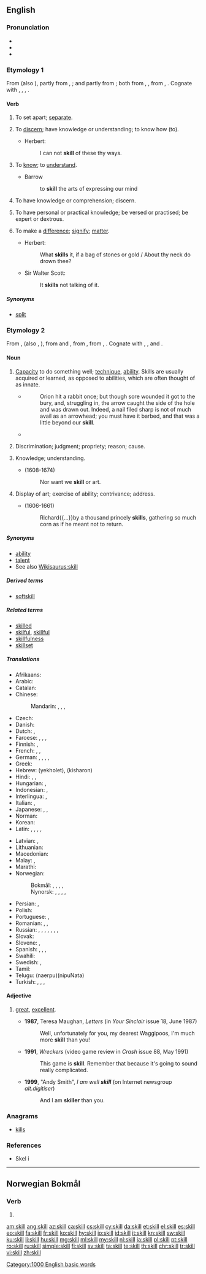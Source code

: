 ==English==
{{wikipedia}}

===Pronunciation===
* {{IPA|/skɪl/|lang=en}}
* {{audio|en-us-skill.ogg|Audio (US)|lang=en}}
* {{rhymes|ɪl|lang=en}}

===Etymology 1===
From {{etyl|enm|en}} {{m|enm|skilen}} (also {{m|enm|schillen}}), partly from {{etyl|ang|en}} {{m|ang|scylian}}, {{m|ang|scielian||to separate, part, divide off}}; and partly from {{etyl|non|en}} {{m|non|skilja||to divide, separate}}; both from {{etyl|gem-pro|en}} {{m|gem-pro|*skilōną}}, {{m|gem-pro|*skiljaną||to divide, limit}}, from {{etyl|ine-pro|en}} {{m|ine-pro|*(s)kalǝ-}}, {{m|ine-pro|*(s)kelǝ-||to split, cut}}. Cognate with {{etyl|da|-}} {{m|da|skille||to separate, discard}}, {{etyl|sv|-}} {{m|sv|skilja||to distinguish, differentiate, part}}, {{etyl|is|-}} {{m|is|skilja||to understand}}, {{etyl|nl|-}} {{m|nl|schelen||to make a difference}}.

====Verb====
{{en-verb}}

# {{label|en|transitive}} To set apart; [[separate]].
# {{label|en|transitive|chiefly|dialectal}} To [[discern]]; have knowledge or understanding; to know how (to).
#* {{rfdate}} Herbert:
#*: I can not '''skill''' of these thy ways.
# {{label|en|transitive}} To [[know]]; to [[understand]].
#* Barrow
#*: to '''skill''' the arts of expressing our mind
# {{label|en|intransitive}} To have knowledge or comprehension; discern.
# {{label|en|intransitive}} To have personal or practical knowledge; be versed or practised; be expert or dextrous.
# {{label|en|intransitive|archaic}} To make a [[difference]]; [[signify]]; [[matter]].
#* {{rfdate}} Herbert:
#*: What '''skills''' it, if a bag of stones or gold / About thy neck do drown thee?
#* {{rfdate}} Sir Walter Scott:
#*: It '''skills''' not talking of it.

=====Synonyms=====
* {{sense|separate}} [[split]] {{label|en|call management systems}}

===Etymology 2===
From {{etyl|enm|en}} {{m|enm|skill}}, {{m|enm|skille}} (also {{m|enm|schil}}, {{m|enm|schile}}), from {{etyl|ang|en}} {{m|ang|*scile}} and {{etyl|non|en}} {{m|non|skil||a distinction, discernment, knowledge}}, from {{etyl|gem-pro|en}} {{m|gem-pro|*skilją||separation, limit}}, from {{etyl|ine-pro|en}} {{m|ine-pro|*(s)kalǝ-}}, {{m|ine-pro|*(s)kelǝ-||to split, cut}}. Cognate with {{etyl|da|-}} {{m|da|skel||a separation, boundary, divide}}, {{etyl|sv|-}} {{m|sv|skäl||reason}}, {{etyl|nl|-}} {{m|nl|verschil||difference}} and {{m|nl|schillen||pos=v|to sperate the outer layer (''schil'') from the product}}.

====Noun====
{{en-noun|~}}

# [[capacity|Capacity]] to do something well; [[technique]], [[ability]]. Skills are usually acquired or learned, as opposed to abilities, which are often thought of as innate.
#* {{RQ:RJfrs AmtrPqr|II|071}}
#*: Orion hit a rabbit once; but though sore wounded it got to the bury, and, struggling in, the arrow caught the side of the hole and was drawn out. Indeed, a nail filed sharp is not of much avail as an arrowhead; you must have it barbed, and that was a little beyond our '''skill'''.
#* {{quote-magazine|date=2013-12-06|author={{w|Simon Hoggart}}
|volume=189|issue=26|page=43|magazine={{w|The Guardian Weekly}}
|title=[http://www.theguardian.com/crosswords/2013/nov/26/araucaria-puzzle-crossword-master-dies Araucaria's last puzzle: crossword master dies]
|passage=The '''skill''' was not in creating a grid full of words, but in producing clues cryptic enough to baffle the puzzler, yet constructed so honestly that they could be solved by any intelligent person who knew the conventions.}}
# {{lb|en|obsolete}} Discrimination; judgment; propriety; reason; cause.
#: {{rfquotek|Shakespeare}}
# {{lb|en|obsolete}} Knowledge; understanding.
#* {{w|John Milton}} (1608-1674)
#*: Nor want we '''skill''' or art.
#: {{rfquotek|Spenser}}
# {{lb|en|obsolete}} Display of art; exercise of ability; contrivance; address.
#* {{w|Thomas Fuller}} (1606-1661)
#*: Richard{{...}}by a thousand princely '''skills''', gathering so much corn as if he meant not to return.

=====Synonyms=====
* [[ability]]
* [[talent]]
* See also [[Wikisaurus:skill]]

=====Derived terms=====
* [[softskill]]

=====Related terms=====
* [[skilled]]
* [[skilful]], [[skillful]]
* [[skillfulness]]
* [[skillset]]

=====Translations=====
{{trans-top|capacity to do something well}}
* Afrikaans: {{t|af|vaardigheid}}
* Arabic: {{t|ar|مَهَارَة|f}}
* Catalan: {{t+|ca|habilitat|f}}
* Chinese:
*: Mandarin: {{t+|cmn|技巧|tr=jìqiǎo|sc=Hani}}, {{t+|cmn|技能|tr=jìnéng|sc=Hani}}, {{t+|cmn|技術|sc=Hani}}, {{t+|cmn|技术|tr=jìshù|sc=Hani}}
* Czech: {{t+|cs|schopnost|f}}
* Danish: {{t|da|færdighed|c}}
* Dutch: {{t+|nl|bekwaamheid|f}}, {{t+|nl|vaardigheid|f}}
* Faroese: {{t|fo|kynstur|m}}, {{t|fo|kunstur|m}}, {{t|fo|hegni|n}}, {{t|fo|fimi|n}}
* Finnish: {{t+|fi|taito}}, {{t+|fi|kyky}}
* French: {{t+|fr|habileté|f}}, {{t+|fr|don|m}}, {{t+|fr|capacité|f}}
* German: {{t+|de|Fähigkeit|f}}, {{t+|de|Fertigkeit|f}}, {{t+|de|Geschicklichkeit|f}}, {{t+|de|Kunst|f}}, {{t+|de|Talent|n}}
* Greek: {{t+|el|επιδεξιότητα|f}}
* Hebrew: {{t+|he|יכולת}} (yekholet), {{t|he|כישרון}} (kisharon)
* Hindi: {{t|hi|कुशलता|f|tr=kuśaltā|sc=Deva}}, {{t|hi|कौशल|tr=kauśal|sc=Deva}}, {{t|hi|निपुणता|tr=nipuṇtā|sc=Deva}}
* Hungarian: {{t+|hu|ügyesség}}, {{t+|hu|hozzáértés}}
* Indonesian: {{t+|id|mampu|alt=kemampuan}}, {{t+|id|ahli|alt=keahlian}}
* Interlingua: {{t|ia|habilitate}}, {{t|ia|talento}}
* Italian: {{t+|it|abilità|f}}, {{t+|it|capacità|f}}
* Japanese: {{t+|ja|スキル|tr=sukiru}}, {{t+|ja|技能|tr=ぎのう, ginō}}, {{t+|ja|技術|tr=ぎじゅつ, gijutsu}}
* Norman: {{t|nrf|agenceté|f}}
* Korean: {{t+|ko|기술|sc=Hang}}
* Latin: {{t|la|habilitas|f}}, {{t|la|peritia|f}}, {{t+|la|potestas|f}}, {{t|la|potentia}}, {{t|la|ars|f}}
{{trans-mid}}
* Latvian: {{t|lv|prasme|f}}, {{t|lv|iemaņas|f-p}}
* Lithuanian: {{t|lt|įgūdis|m}}
* Macedonian: {{t|mk|вештина|f|tr=veština|sc=Cyrl}}
* Malay: {{t|ms|kemahiran}}, {{t|ms|skil}}
* Marathi: {{t|mr|कौशल्य|n|tr=kaushalya|sc=Deva}}
* Norwegian:
*: Bokmål: {{t|no|dugleik|m}}, {{t+|no|dyktighet|m|f}}, {{t+|no|evne|m|f}}, {{t|no|ferdighet|m|f}}, {{t|no|talent|n}}
*: Nynorsk: {{t|no|dugleik|m}}, {{t|no|dyktigheit|f}}, {{t+|no|evne|f}}, {{t|no|ferdigheit|f}}, {{t|no|talent|n}}
* Persian: {{t+|fa|مهارت|tr=mahârat|sc=fa-Arab}}, {{t|fa|اروین|tr=arvin|sc=fa-Arab}}
* Polish: {{t+|pl|umiejętność|f}}
* Portuguese: {{t+|pt|habilidade|f}}, {{t+|pt|talento|m}}
* Romanian: {{t+|ro|abilitate|f}}, {{t+|ro|pricepere|f}}, {{t+|ro|talent|n}}
* Russian: {{t+|ru|уме́ние|n}}, {{t+|ru|на́вык|m}}, {{t+|ru|мастерство́|n}}, {{t+|ru|сноро́вка|f}}, {{t+|ru|иску́сство|n}}, {{t+|ru|спосо́бность|f}}, {{t+|ru|тала́нт|m}}, {{t+|ru|дар|m}}
* Slovak: {{t|sk|schopnosť|f}}
* Slovene: {{t+|sl|spretnost|f}}, {{t|sl|veščina|f}}
* Spanish: {{t+|es|destreza|f}}, {{t+|es|habilidad|f}}, {{t+|es|maña|f}}, {{t+|es|talento|m}}
* Swahili: {{t+|sw|uhodari}}
* Swedish: {{t+|sv|färdighet|c}}, {{t+|sv|skicklighet|c}}
* Tamil: {{t+|ta|திறன்|sc=Taml}}
* Telugu: {{t+|te|నేర్పు}}(naerpu){{t+|te|నిపుణత}}(nipuNata)
* Turkish: {{t+|tr|beceri}}, {{t+|tr|maharet}}, {{t+|tr|marifet}}, {{t+|tr|ustalık}}
{{trans-bottom}}

====Adjective====
{{en-adj|er}}

# {{label|en|UK|slang}} [[great]], [[excellent]].
#* '''1987''', Teresa Maughan, ''Letters'' (in ''Your Sinclair'' issue 18, June 1987)
#*: Well, unfortunately for you, my dearest Waggipoos, I'm much more '''skill''' than you!
#* '''1991''', ''Wreckers'' (video game review in ''Crash'' issue 88, May 1991)
#*: This game is '''skill'''. Remember that because it's going to sound really complicated.
#* '''1999''', "Andy Smith", ''I am well '''skill''''' (on Internet newsgroup ''alt.digitiser'')
#*: And I am '''skiller''' than you.

===Anagrams===
* [[kills]]

===References===
* Skel i {{R:ODS online}}

[[Category:1000 English basic words]]

----

==Norwegian Bokmål==

===Verb===
{{head|nb|verb form}}

# {{form of|imperative|skille|lang=nb}}

[[am:skill]]
[[ang:skill]]
[[az:skill]]
[[ca:skill]]
[[cs:skill]]
[[cy:skill]]
[[da:skill]]
[[et:skill]]
[[el:skill]]
[[es:skill]]
[[eo:skill]]
[[fa:skill]]
[[fr:skill]]
[[ko:skill]]
[[hy:skill]]
[[io:skill]]
[[id:skill]]
[[it:skill]]
[[kn:skill]]
[[sw:skill]]
[[ku:skill]]
[[li:skill]]
[[hu:skill]]
[[mg:skill]]
[[ml:skill]]
[[my:skill]]
[[nl:skill]]
[[ja:skill]]
[[pl:skill]]
[[pt:skill]]
[[ro:skill]]
[[ru:skill]]
[[simple:skill]]
[[fi:skill]]
[[sv:skill]]
[[ta:skill]]
[[te:skill]]
[[th:skill]]
[[chr:skill]]
[[tr:skill]]
[[vi:skill]]
[[zh:skill]]